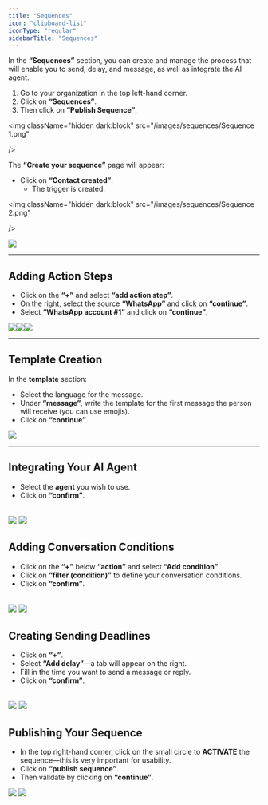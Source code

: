 ```yaml
---
title: "Sequences"
icon: "clipboard-list"
iconType: "regular"
sidebarTitle: "Sequences"
---
```


In the **“Sequences”** section, you can create and manage the process that will enable you to send, delay, and message, as well as integrate the AI agent.

1. Go to your organization in the top left-hand corner.
2. Click on **“Sequences”**.
3. Then click on **“Publish Sequence”**.

<img
  className="hidden dark:block"
  src="/images/sequences/Sequence 1.png"
 
/>

The **“Create your sequence”** page will appear:

- Click on **“Contact created”**.
  - The trigger is created.

<img
  className="hidden dark:block"
  src="/images/sequences/Sequence 2.png"
 
/>

<img
  className="hidden dark:block"
  src="/images/sequences/Sequence 3.png"
/>


---

## Adding Action Steps

- Click on the **“+”** and select **“add action step”**.
- On the right, select the source **“WhatsApp”** and click on **“continue”**.
- Select **“WhatsApp account #1”** and click on **“continue”**.

<img
  className="hidden dark:block"
  src="/images/sequences/Sequence 4.png"
/><img
  className="hidden dark:block"
  src="/images/sequences/Sequence 5.png"
/><img
  className="hidden dark:block"
  src="/images/sequences/Sequence 6.png"
/>

---

## Template Creation

In the **template** section:
- Select the language for the message.
- Under **“message”**, write the template for the first message the person will receive (you can use emojis).
- Click on **“continue”**.

<img
  className="hidden dark:block"
  src="/images/sequences/Sequence 7.png"
/>

---

## Integrating Your AI Agent

- Select the **agent** you wish to use.
- Click on **“confirm”**.

<img
  className="hidden dark:block"
  src="/images/sequences/Sequence 8.png"
/>
<img
  className="hidden dark:block"
  src="/images/sequences/Sequence 9.png"
/>
---

## Adding Conversation Conditions

- Click on the **“+”** below **“action”** and select **“Add condition”**.
- Click on **“filter (condition)”** to define your conversation conditions.
- Click on **“confirm”**.

<img
  className="hidden dark:block"
  src="/images/sequences/Sequence 10.png"
/>
<img
  className="hidden dark:block"
  src="/images/sequences/Sequence 11.png"
/>
---

## Creating Sending Deadlines

- Click on **“+”**.
- Select **“Add delay”**—a tab will appear on the right.
- Fill in the time you want to send a message or reply.
- Click on **“confirm”**.

<img
  className="hidden dark:block"
  src="/images/sequences/Sequence 12.png"
/>
<img
  className="hidden dark:block"
  src="/images/sequences/Sequence 13.png"
/>
---

## Publishing Your Sequence

- In the top right-hand corner, click on the small circle to **ACTIVATE** the sequence—this is very important for usability.
- Click on **“publish sequence”**.
- Then validate by clicking on **“continue”**.

<img
  className="hidden dark:block"
  src="/images/sequences/Sequence 14.png"
/>
<img
  className="hidden dark:block"
  src="/images/sequences/Sequence 15.png"
/>



